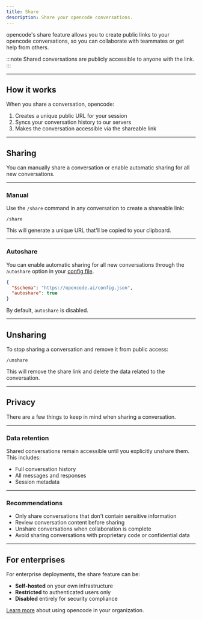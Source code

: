 ```yaml
---
title: Share
description: Share your opencode conversations.
---
```


opencode's share feature allows you to create public links to your opencode conversations, so you can collaborate with teammates or get help from others.

:::note
Shared conversations are publicly accessible to anyone with the link.
:::

---

## How it works

When you share a conversation, opencode:

1. Creates a unique public URL for your session
2. Syncs your conversation history to our servers
3. Makes the conversation accessible via the shareable link

---

## Sharing

You can manually share a conversation or enable automatic sharing for all new conversations.

---

### Manual

Use the `/share` command in any conversation to create a shareable link:

```
/share
```

This will generate a unique URL that'll be copied to your clipboard.

---

### Autoshare

You can enable automatic sharing for all new conversations through the `autoshare` option in your [config file](/docs/config).

```json title="opencode.json"
{
  "$schema": "https://opencode.ai/config.json",
  "autoshare": true
}
```

By default, `autoshare` is disabled.

---

## Unsharing

To stop sharing a conversation and remove it from public access:

```
/unshare
```

This will remove the share link and delete the data related to the conversation.

---

## Privacy

There are a few things to keep in mind when sharing a conversation.

---

### Data retention

Shared conversations remain accessible until you explicitly unshare them. This
includes:

- Full conversation history
- All messages and responses
- Session metadata

---

### Recommendations

- Only share conversations that don't contain sensitive information
- Review conversation content before sharing
- Unshare conversations when collaboration is complete
- Avoid sharing conversations with proprietary code or confidential data

---

## For enterprises

For enterprise deployments, the share feature can be:

- **Self-hosted** on your own infrastructure
- **Restricted** to authenticated users only
- **Disabled** entirely for security compliance

[Learn more](/docs/enterprise) about using opencode in your organization.
